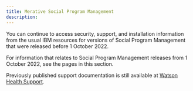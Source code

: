 ```yaml
---
title: Merative Social Program Management
description: 
---
```


You can continue to access security, support, and installation information from the usual IBM resources for versions of Social Program Management that were released before 1 October 2022.

For information that relates to Social Program Management releases from 1 October 2022, see the pages in this section.

Previously published support documentation is still available at [Watson Health Support](https://ibmwatsonhealth.force.com/mysupport).
